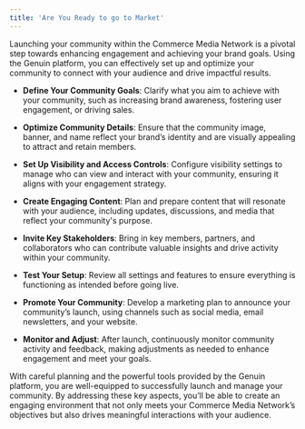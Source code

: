 ```yaml
---
title: 'Are You Ready to go to Market'
---
```


Launching your community within the Commerce Media Network is a pivotal step towards enhancing engagement and achieving your brand goals. Using the Genuin platform, you can effectively set up and optimize your community to connect with your audience and drive impactful results.

-   **Define Your Community Goals**: Clarify what you aim to achieve with your community, such as increasing brand awareness, fostering user engagement, or driving sales.

-   **Optimize Community Details**: Ensure that the community image, banner, and name reflect your brand’s identity and are visually appealing to attract and retain members.    

-   **Set Up Visibility and Access Controls**: Configure visibility settings to manage who can view and interact with your community, ensuring it aligns with your engagement strategy.

-   **Create Engaging Content**: Plan and prepare content that will resonate with your audience, including updates, discussions, and media that reflect your community's purpose. 

-   **Invite Key Stakeholders**: Bring in key members, partners, and collaborators who can contribute valuable insights and drive activity within your community.
    
-   **Test Your Setup**: Review all settings and features to ensure everything is functioning as intended before going live.
    
-   **Promote Your Community**: Develop a marketing plan to announce your community’s launch, using channels such as social media, email newsletters, and your website.
    
-   **Monitor and Adjust**: After launch, continuously monitor community activity and feedback, making adjustments as needed to enhance engagement and meet your goals.
    
With careful planning and the powerful tools provided by the Genuin platform, you are well-equipped to successfully launch and manage your community. By addressing these key aspects, you’ll be able to create an engaging environment that not only meets your Commerce Media Network’s objectives but also drives meaningful interactions with your audience.
